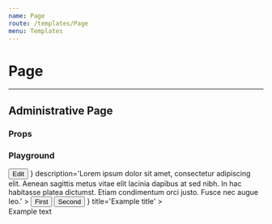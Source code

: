 ```yaml
---
name: Page
route: /templates/Page
menu: Templates
---
```




# Page

---

## Administrative Page

### Props

<Props of={Page.Administrative} />

### Playground

<Playground>
  <div className="metro d-flex">
    <ThemeContext.Provider theme={theme}>
      <SidebarContext.Provider>
        <Router history={typeof window !== 'undefined' ? createBrowserHistory() : null}>
          <Sidebar.Menu logo={{ src: logo, alt: 'Cordage' }} zone='Admin'>
            <Sidebar.Select
              defaultSelected={3}
              options={[
                { key: 1, text: 'Location 123', icon: locations },
                { key: 2, text: 'Location 124', icon: locations },
                { key: 3, text: 'Location 125', icon: locations },
              ]}
            />
          </Sidebar.Menu>
        </Router>
      </SidebarContext.Provider>
      <Page.Administrative
        title='Collections'
        headerComponents={
          <>
            <Button variant='dark'>Edit</Button>
          </>
        }
        description='Lorem ipsum dolor sit amet, consectetur adipiscing elit. Aenean sagittis metus vitae elit lacinia dapibus at sed nibh. In hac habitasse platea dictumst. Etiam condimentum orci justo. Fusce nec augue leo.'
      >
        <Page.Content
        headerComponents={
          <>
            <Button>First</Button>
            <Button>Second</Button>
          </>
        }
          title='Example title'
        >
          <div>Example text</div>
        </Page.Content>
      </Page.Administrative>
    </ThemeContext.Provider>
  </div>
</Playground>
